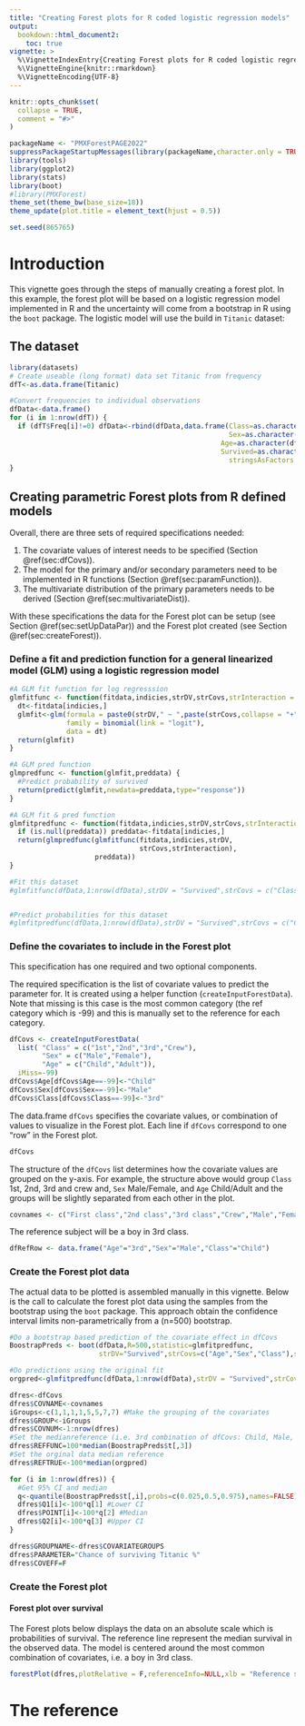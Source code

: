 ```yaml
---
title: "Creating Forest plots for R coded logistic regression models"
output: 
  bookdown::html_document2:
    toc: true
vignette: >
  %\VignetteIndexEntry{Creating Forest plots for R coded logistic regression models}
  %\VignetteEngine{knitr::rmarkdown}
  %\VignetteEncoding{UTF-8}
---
```


```r
knitr::opts_chunk$set(
  collapse = TRUE,
  comment = "#>"
)
```

<!-- output: rmarkdown::html_vignette -->

```r
packageName <- "PMXForestPAGE2022"
suppressPackageStartupMessages(library(packageName,character.only = TRUE))
library(tools)
library(ggplot2)
library(stats)
library(boot)
#library(PMXForest)
theme_set(theme_bw(base_size=18))
theme_update(plot.title = element_text(hjust = 0.5))

set.seed(865765)
```

# Introduction


This vignette goes through the steps of manually creating a forest plot.
In this example, the forest plot will be based on a logistic regression model implemented in R and the uncertainty will come from a bootstrap in R using the `boot` package. The logistic model will use the build in `Titanic` dataset:

## The dataset
```r
library(datasets)
# Create useable (long format) data set Titanic from frequency
dfT<-as.data.frame(Titanic)

#Convert frequencies to individual observations
dfData<-data.frame()
for (i in 1:nrow(dfT)) {
  if (dfT$Freq[i]!=0) dfData<-rbind(dfData,data.frame(Class=as.character(dfT$Class[i]),
                                                      Sex=as.character(dfT$Sex[i]),
                                                    Age=as.character(dfT$Age[i]),
                                                    Survived=as.character(dfT$Survived[i]),
                                                      stringsAsFactors = T)[rep(1,dfT$Freq[i]),])
}

```


## Creating parametric Forest plots from R defined models

Overall, there are three sets of required specifications needed:

1. The covariate values of interest needs to be specified (Section \@ref(sec:dfCovs)).
2. The model for the primary and/or secondary parameters need to be implemented in R functions (Section \@ref(sec:paramFunction)).
3. The multivariate distribution of the primary parameters needs to be derived (Section \@ref(sec:multivariateDist)).

With these specifications the data for the Forest plot can be setup (see Section \@ref(sec:setUpDataPar)) and the Forest plot created (see Section \@ref(sec:createForest)).


### Define a fit and prediction function for a general linearized model (GLM) using a logistic regression model {#sec:paramFunction}

```r

#A GLM fit function for log regresssion
glmfitfunc <- function(fitdata,indicies,strDV,strCovs,strInteraction = "") {
  dt<-fitdata[indicies,]
  glmfit<-glm(formula = paste0(strDV," ~ ",paste(strCovs,collapse = "+"),strInteraction),
              family = binomial(link = "logit"), 
              data = dt)
  return(glmfit)
}

#A GLM pred function
glmpredfunc <- function(glmfit,preddata) {
  #Predict probability of survived
  return(predict(glmfit,newdata=preddata,type="response")) 
}

#A GLM fit & pred function
glmfitpredfunc <- function(fitdata,indicies,strDV,strCovs,strInteraction = "",preddata=NULL) {
  if (is.null(preddata)) preddata<-fitdata[indicies,]
  return(glmpredfunc(glmfitfunc(fitdata,indicies,strDV,
                                strCovs,strInteraction),
                     preddata))
}

#Fit this dataset
#glmfitfunc(dfData,1:nrow(dfData),strDV = "Survived",strCovs = c("Class","Age","Sex"),strInteraction = "")


#Predict probabilities for this dataset
#glmfitpredfunc(dfData,1:nrow(dfData),strDV = "Survived",strCovs = c("Class","Age","Sex"),strInteraction = "")

```


### Define the covariates to include in the Forest plot {#sec:dfCovs}

This specification has one required and two optional components.

The required specification is the list of covariate values to predict the parameter for. It is created using a helper function (`createInputForestData`). Note that missing is this case is the most common category (the ref category which is -99) and this is manually set to the reference for each category.
```r
dfCovs <- createInputForestData(
  list( "Class" = c("1st","2nd","3rd","Crew"),
        "Sex" = c("Male","Female"),
        "Age" = c("Child","Adult")),
  iMiss=-99)
dfCovs$Age[dfCovs$Age==-99]<-"Child"
dfCovs$Sex[dfCovs$Sex==-99]<-"Male"
dfCovs$Class[dfCovs$Class==-99]<-"3rd"

```

The data.frame `dfCovs` specifies the covariate values, or combination of values to visualize in the Forest plot. Each line if `dfCovs` correspond to one "row" in the Forest plot.
```r
dfCovs
```

The structure of the `dfCovs` list determines how the covariate values are grouped on the y-axis. For example, the structure above would group `Class` 1st, 2nd, 3rd and crew and, `Sex` Male/Female, and `Age` Child/Adult and the groups will be slightly separated from each other in the plot.

```r
covnames <- c("First class","2nd class","3rd class","Crew","Male","Female","Child","Adult")
```

The reference subject will be a boy in 3rd class.

```r
dfRefRow <- data.frame("Age"="3rd","Sex"="Male","Class"="Child")
```


### Create the Forest plot data {#sec:setUpDataPar}


The actual data to be plotted is assembled manually in this vignette.
Below is the call to calculate the forest plot data using the samples from the bootstrap using the `boot` package. This approach obtain the confidence interval limits non-parametrically from a (n=500) bootstrap. 


```r
#Do a bootstrap based prediction of the covariate effect in dfCovs
BoostrapPreds <- boot(dfData,R=500,statistic=glmfitpredfunc,
                      strDV="Survived",strCovs=c("Age","Sex","Class"),strInteraction="",preddata=dfCovs)

#Do predictions using the original fit
orgpred<-glmfitpredfunc(dfData,1:nrow(dfData),strDV = "Survived",strCovs = c("Class","Age","Sex"),strInteraction = "")

dfres<-dfCovs
dfres$COVNAME<-covnames
iGroups<-c(1,1,1,1,5,5,7,7) #Make the grouping of the covariates
dfres$GROUP<-iGroups
dfres$COVNUM<-1:nrow(dfres)
#Set the medianreference (i.e. 3rd combination of dfCovs: Child, Male, 3rd Class)
dfres$REFFUNC=100*median(BoostrapPreds$t[,3])
#Set the orginal data median reference
dfres$REFTRUE<-100*median(orgpred)

for (i in 1:nrow(dfres)) {
  #Get 95% CI and median
  q<-quantile(BoostrapPreds$t[,i],probs=c(0.025,0.5,0.975),names=FALSE)
  dfres$Q1[i]<-100*q[1] #Lower CI
  dfres$POINT[i]<-100*q[2] #Median 
  dfres$Q2[i]<-100*q[3] #Upper CI
}

dfres$GROUPNAME<-dfres$COVARIATEGROUPS
dfres$PARAMETER="Chance of surviving Titanic %"
dfres$COVEFF=F
```
### Create the Forest plot {#sec:createForest}

#### Forest plot over survival

The Forest plots below displays the data on an absolute scale which is probabilities of survival. The reference line represent the median survival in the observed data. The model is centered around the most common combination of covariates, i.e. a boy in 3rd class.

```r
forestPlot(dfres,plotRelative = F,referenceInfo=NULL,xlb = "Reference subject is a boy in 3rd class",errbartabwidth = c(1,1))

```

# The reference {#sec:referenceValues}
